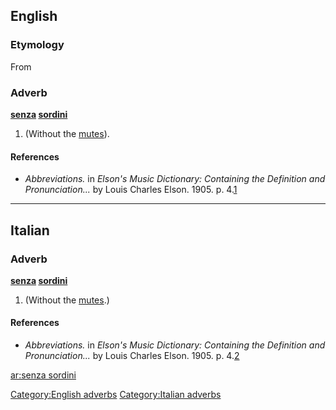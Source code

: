 ==English==

===Etymology===
From {{It.}}

===Adverb===
'''[[senza]] [[sordini]]'''

# {{music}} {{plural of|senza sordino}} (Without the [[mute]]s).

====References====
* ''Abbreviations.'' in ''Elson's Music Dictionary: Containing the Definition and Pronunciation...'' by Louis Charles Elson. 1905. p. 4.[http://books.google.com/books?id=f10NAAAAIAAJ&pg=PA244&lpg=PA244&dq=sordini+music&source=web&ots=bD-E6ZkgAk&sig=ClRMhhM8gwTZ5i3bSZsCNkFtdCk#PPA4,M1]

[[Category:English adverbs]]

----

==Italian==

===Adverb===
'''[[senza]] [[sordini]]'''

# {{music}} {{plural of|senza sordino}} (Without the [[mute]]s.)

====References====
* ''Abbreviations.'' in ''Elson's Music Dictionary: Containing the Definition and Pronunciation...'' by Louis Charles Elson. 1905. p. 4.[http://books.google.com/books?id=f10NAAAAIAAJ&pg=PA244&lpg=PA244&dq=sordini+music&source=web&ots=bD-E6ZkgAk&sig=ClRMhhM8gwTZ5i3bSZsCNkFtdCk#PPA4,M1]

[[Category:Italian adverbs]]

[[ar:senza sordini]]
